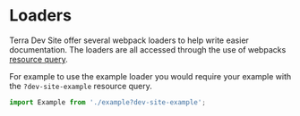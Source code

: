# Loaders

Terra Dev Site offer several webpack loaders to help write easier documentation. The loaders are all accessed through the use of webpacks [resource query](https://webpack.js.org/configuration/module/#ruleresourcequery).

For example to use the example loader you would require your example with the `?dev-site-example` resource query.

```jsx
import Example from './example?dev-site-example';
```